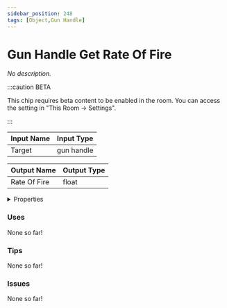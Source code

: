 ```yaml
---
sidebar_position: 248
tags: [Object,Gun Handle]
---
```


# Gun Handle Get Rate Of Fire

*No description.*

:::caution BETA

This chip requires beta content to be enabled in the room. You can access the setting in "This Room -> Settings".

:::


<EsbSvg />

| Input Name | Input Type |
|-----------|-----------|
| Target | gun handle |

| Output Name | Output Type |
|-----------|-----------|
| Rate Of Fire | float |


<details>
  <summary>Properties</summary>
  <div>
    <div>
    <table>
      <thead>
        <tr>
          <th>Is beta required?</th>
          <th>✅</th>
        </tr>
        <tr>
          <th>Is this chip a trolling risk?</th>
          <th>❌</th>
        </tr>
        <tr>
          <th>Chip UUID</th>
          <th>a06ad097-0666-42ff-ab3d-0f00c383e9a1</th>
        </tr>
      </thead>
    </table>
    </div>
  </div>
</details>

### Uses

None so far!

### Tips

None so far!

### Issues

None so far!